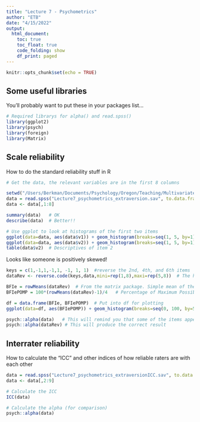 ```yaml
---
title: "Lecture 7 - Psychometrics"
author: "ETB"
date: "4/15/2022"
output: 
  html_document:
    toc: true
    toc_float: true
    code_folding: show
    df_print: paged
---
```


```r
knitr::opts_chunk$set(echo = TRUE)
```

## Some useful libraries

You'll probably want to put these in your packages list...

```r
# Required librarys for alpha() and read.spss()
library(ggplot2)
library(psych)
library(foreign)
library(Matrix)

```

## Scale reliability

How to do the standard reliability stuff in R

```r
# Get the data, the relevant variables are in the first 8 columns

setwd("/Users/Berkman/Documents/Psychology/Oregon/Teaching/Multivariate/Spr 2022/Lecture data")
data = read.spss("Lecture7_psychometrics_extraversion.sav", to.data.frame=TRUE)
data <- data[,1:8]

summary(data)   # OK
describe(data)  # Better!!

# Use ggplot to look at histograms of the first two items
ggplot(data=data, aes(data$v1)) + geom_histogram(breaks=seq(1, 5, by=1), col="black", fill="gray")
ggplot(data=data, aes(data$v2)) + geom_histogram(breaks=seq(1, 5, by=1), col="black", fill="gray")
table(data$v2)  # Descriptives of item 2
```

Looks like someone is positively skewed!

```r

keys = c(1,-1,1,-1,1, -1, 1, 1)  #reverse the 2nd, 4th, and 6th items
dataRev <- reverse.code(keys,data,mini=rep(1,8),maxi=rep(5,8))  # The handy reverse.code() function from psych

BFIe = rowMeans(dataRev)  # From the matrix package. Simple mean of the 8 columns for each subject.
BFIePOMP = 100*(rowMeans(dataRev)-1)/4   # Percentage of Maximum Possible (POMP)

df = data.frame(BFIe, BFIePOMP)  # Put into df for plotting
ggplot(data=df, aes(BFIePOMP)) + geom_histogram(breaks=seq(0, 100, by=5), col="black", fill="gray")

psych::alpha(data)   # This will remind you that some of the items appear to be reverse-coded
psych::alpha(dataRev) # This will produce the correct result
```


## Interrater reliability

How to calculate the "ICC" and other indices of how reliable raters are with each other

```r
data = read.spss("Lecture7_psychometrics_extraversionICC.sav", to.data.frame=TRUE)
data <- data[,2:9]

# Calculate the ICC
ICC(data)

# Calculate the alpha (for comparison)
psych::alpha(data)

```